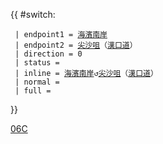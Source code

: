 {{ #switch: {{{format|}}}
  | endpoint1 = [[海濱南岸]]
  | endpoint2 = [[尖沙咀]]（[[漢口道 (香港)|漢口道]]）
  | direction = 0
  | status = 
  | inline = [[海濱南岸]]↺[[尖沙咀]]（[[漢口道 (香港)|漢口道]]）
  | normal =
  | full =
}}<noinclude>[[Category:九龍專線小巴路線模板|06C]]</noinclude>